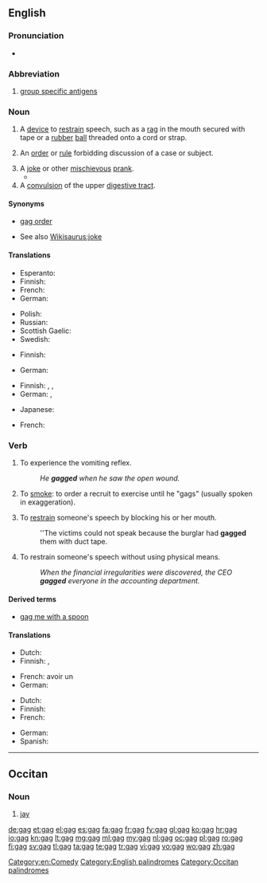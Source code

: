 {{also|Gag}}
==English==

===Pronunciation===
* {{rhymes|æɡ}}

===Abbreviation===
{{head|en|abbreviation}}
{{wikipedia|Group-specific antigen}}

# [[group specific antigens]]

===Noun===
{{en-noun}}

# A [[device]] to [[restrain]] speech, such as a [[rag]] in the mouth secured with tape or a [[rubber]] [[ball]] threaded onto a cord or strap.
# {{legal}} An [[order]] or [[rule]] forbidding discussion of a case or subject.
# A [[joke]] or other [[mischievous]] [[prank]].
#*{{quote-news
|year=2012
|date=May 20
|author=Nathan Rabin
|title=TV: Review: THE SIMPSONS (CLASSIC): “Marge Gets A Job” (season 4, episode 7; originally aired 11/05/1992)
|work=The Onion AV Club
|url=http://www.avclub.com/articles/marge-gets-a-job,73723/
|page=
|passage=We all know how genius “Kamp Krusty,” “A Streetcar Named Marge,” “Homer The Heretic,” “Itchy & Scratchy: The Movie” and “Mr. Plow” are, but even the relatively unheralded episodes offer wall-to-wall laughs and some of the smartest, darkest, and weirdest '''gags''' ever Trojan-horsed into a network cartoon with a massive family audience.}}
# A [[convulsion]] of the upper [[digestive tract]].

====Synonyms====
* {{sense|legal}} [[gag order]]
* {{sense|joke}} See also [[Wikisaurus:joke]]

====Translations====
{{trans-top|A device to restrain speech}}
* Esperanto: {{t|eo|buŝoŝtopilo|xs=Esperanto}}
* Finnish: {{t-|fi|suukapula}}
* French: {{t+|fr|bâillon|m}}
* German: {{t+|de|Knebel|m}}
{{trans-mid}}
* Polish: {{t+|pl|knebel|m}}
* Russian: {{t|ru|кляп|m|tr=kljap}}
* Scottish Gaelic: {{t-|gd|glas-ghuib|f|xs=Scottish Gaelic}}
* Swedish: {{t|sv|munkavle|c}}
{{trans-bottom}}

{{trans-top|An order or rule forbidding discussion of a case or subject}}
* Finnish: {{t|fi|suukapulamääräys}}
{{trans-mid}}
* German: {{t-|de|Maulkorberlass|m}}
{{trans-bottom}}

{{trans-top|A joke or other mischievous prank}}
* Finnish: {{t+|fi|vitsi}}, {{t+|fi|pila}}, {{t|fi|kepponen}}
* German: {{t+|de|Witz|m}}, {{t+|de|Gag|m}}
{{trans-mid}}
* Japanese: {{t|ja|ギャグ|tr=gyagu}}
{{trans-bottom}}

{{trans-top|A convulsion of the upper digestive tract}}
* French: {{t|fr|haut-le-coeur}}
{{trans-mid}}
{{trans-bottom}}

===Verb===
{{en-verb|gags|gagging|gagged}}

# {{intransitive}} To experience the vomiting reflex.
#: ''He '''gagged''' when he saw the open wound.''
# {{rfc-sense}} {{context|U.S. Army|slang}} To [[smoke#Transitive_verb|smoke]]: to order a recruit to exercise until he "gags" (usually spoken in exaggeration).
# {{transitive}} To [[restrain]] someone's speech by blocking his or her mouth.
#: ''The victims could not speak because the burglar had '''gagged''' them with duct tape.
# {{transitive|figuratively}} To restrain someone's speech without using physical means.
#: ''When the financial irregularities were discovered, the CEO '''gagged''' everyone in the accounting department.''

====Derived terms====
* [[gag me with a spoon]]

====Translations====
{{trans-top|To experience the vomiting reflex}}
* Dutch: {{t|nl|kokhalzen}}
* Finnish: {{t-|fi|yökätä}}, {{t-|fi|kakistella}}
{{trans-mid}}
* French: avoir un {{t|fr|haut-le-cœur}}
* German: {{t-|de|würgen}}
{{trans-bottom}}

{{trans-top|To restrain someone's speech}}
* Dutch: {{t|nl|knevelen}}
* Finnish: {{t|fi|suukapuloida}}
* French: {{t+|fr|bâillonner}}
{{trans-mid}}
* German: {{t|de|mundtot machen}}
* Spanish: {{t|es|amordazar}}
{{trans-bottom}}

[[Category:en:Comedy]]
[[Category:English palindromes]]

----

==Occitan==

===Noun===
{{oc-noun|m}}

# [[jay]]

[[Category:Occitan palindromes]]

[[de:gag]]
[[et:gag]]
[[el:gag]]
[[es:gag]]
[[fa:gag]]
[[fr:gag]]
[[fy:gag]]
[[gl:gag]]
[[ko:gag]]
[[hr:gag]]
[[io:gag]]
[[kn:gag]]
[[lt:gag]]
[[mg:gag]]
[[ml:gag]]
[[my:gag]]
[[nl:gag]]
[[oc:gag]]
[[pl:gag]]
[[ro:gag]]
[[fi:gag]]
[[sv:gag]]
[[tl:gag]]
[[ta:gag]]
[[te:gag]]
[[tr:gag]]
[[vi:gag]]
[[vo:gag]]
[[wo:gag]]
[[zh:gag]]